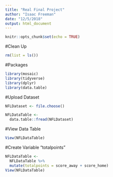```yaml
---
title: "Real Final Project"
author: "Isaac Freeman"
date: "12/5/2018"
output: html_document
---
```


```r
knitr::opts_chunk$set(echo = TRUE)
```
#Clean Up
```r
rm(list = ls())
```
#Packages
```r
library(mosaic)
library(tidyverse)
library(dplyr)
library(data.table)
```
#Upload Dataset
```r
NFLDataset <- file.choose()

NFLDataTable <-
  data.table::fread(NFLDataset)
```
#View Data Table
```r
View(NFLDataTable)
```
#Create Variable "totalpoints"
```r
NFLDataTable <-
  NFLDataTable %>%
  mutate(totalpoints = score_away + score_home)
View(NFLDataTable)
```


